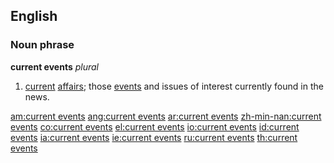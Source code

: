==English==
===Noun phrase===
'''current events''' ''plural''

#[[current]] [[affairs]]; those [[event]]s and issues of interest currently found in the news.

[[am:current events]]
[[ang:current events]]
[[ar:current events]]
[[zh-min-nan:current events]]
[[co:current events]]
[[el:current events]]
[[io:current events]]
[[id:current events]]
[[ia:current events]]
[[ie:current events]]
[[ru:current events]]
[[th:current events]]